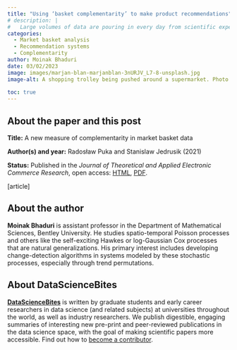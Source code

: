 ```yaml
---
title: "Using ‘basket complementarity’ to make product recommendations"
# description: |
#   Large volumes of data are pouring in every day from scientific experiments, so much so that it is now commonplace to perform dimension reduction in order to reduce a large number of measurements to a set of key values that are easier to visualize and interpret. Enter 'The Sequencer', a proposed method to find trends within high-dimensional datasets.  
categories:
  - Market basket analysis
  - Recommendation systems
  - Complementarity
author: Moinak Bhaduri
date: 03/02/2023
image: images/marjan-blan-marjanblan-3nURJV_L7-8-unsplash.jpg
image-alt: A shopping trolley being pushed around a supermarket. Photo by Marjan Blan | @marjanblan on Unsplash.
  
toc: true
---
```

:::{.callout-note collapse="false"}
## About the paper and this post

**Title:** A new measure of complementarity in market basket data

**Author(s) and year:** Radosław Puka and Stanislaw Jedrusik (2021)

**Status:** Published in the *Journal of Theoretical and Applied Electronic Commerce Research*, open access: [HTML](https://www.mdpi.com/0718-1876/16/4/39), [PDF](https://www.mdpi.com/0718-1876/16/4/39/pdf?version=1609984879). 
:::

[article]

## About the author
**Moinak Bhaduri**  is assistant professor in the Department of Mathematical Sciences, Bentley University. He studies spatio-temporal Poisson processes and others like the self-exciting Hawkes or log-Gaussian Cox processes that are natural generalizations. His primary interest includes developing change-detection algorithms in systems modeled by these stochastic processes, especially through trend permutations.

## About DataScienceBites
[**DataScienceBites**](/news-and-views/datasciencebites/index.qmd) is written by graduate students and early career researchers in data science (and related subjects) at universities throughout the world, as well as industry researchers. We publish digestible, engaging summaries of interesting new pre-print and peer-reviewed publications in the data science space, with the goal of making scientific papers more accessible. Find out how to [become a contributor](/contributor-docs/datasciencebites.qmd).